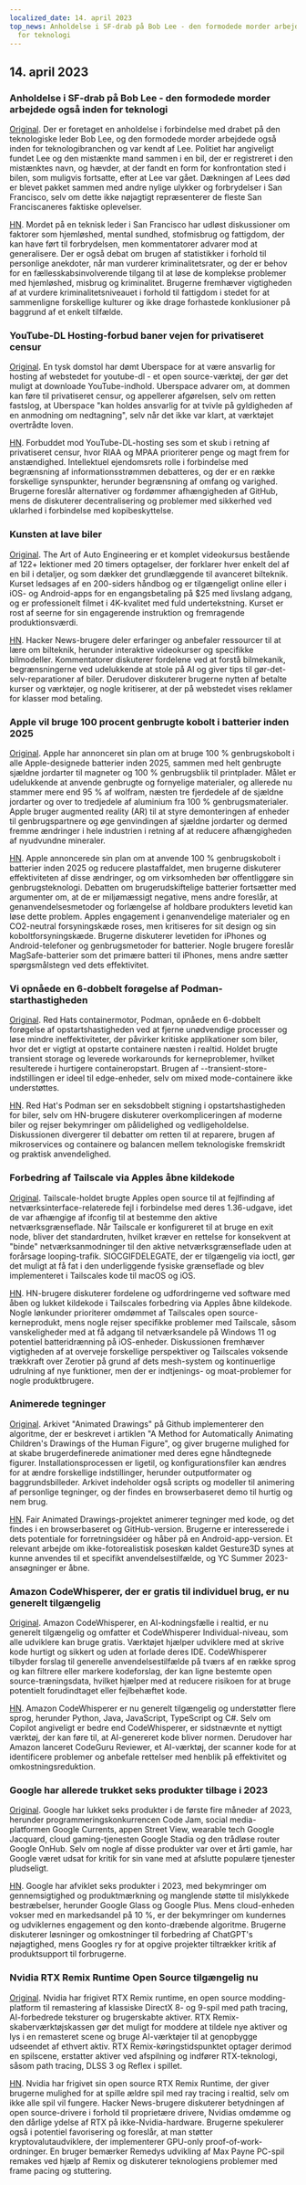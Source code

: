 ```yaml
---
localized_date: 14. april 2023
top_news: Anholdelse i SF-drab på Bob Lee - den formodede morder arbejdede også inden
  for teknologi
---
```




<CallToAction />

<Steps>

## 14. april 2023

### Anholdelse i SF-drab på Bob Lee - den formodede morder arbejdede også inden for teknologi

[Original](https://missionlocal.org/2023/04/bob-lee-killing-arrest-made-san-francisco/).
Der er foretaget en anholdelse i forbindelse med drabet på den teknologiske leder Bob Lee, og den formodede morder arbejdede også inden for teknologibranchen og var kendt af Lee. Politiet har angiveligt fundet Lee og den mistænkte mand sammen i en bil, der er registreret i den mistænktes navn, og hævder, at der fandt en form for konfrontation sted i bilen, som muligvis fortsatte, efter at Lee var gået. Dækningen af Lees død er blevet pakket sammen med andre nylige ulykker og forbrydelser i San Francisco, selv om dette ikke nøjagtigt repræsenterer de fleste San Franciscaneres faktiske oplevelser.

[HN](http://news.ycombinator.com/item?id=35555525).
Mordet på en teknisk leder i San Francisco har udløst diskussioner om faktorer som hjemløshed, mental sundhed, stofmisbrug og fattigdom, der kan have ført til forbrydelsen, men kommentatorer advarer mod at generalisere. Der er også debat om brugen af statistikker i forhold til personlige anekdoter, når man vurderer kriminalitetsrater, og der er behov for en fællesskabsinvolverende tilgang til at løse de komplekse problemer med hjemløshed, misbrug og kriminalitet. Brugerne fremhæver vigtigheden af at vurdere kriminalitetsniveauet i forhold til fattigdom i stedet for at sammenligne forskellige kulturer og ikke drage forhastede konklusioner på baggrund af et enkelt tilfælde.

### YouTube-DL Hosting-forbud baner vejen for privatiseret censur

[Original](https://torrentfreak.com/youtube-dl-hosting-ban-paves-the-way-to-privatized-censorship-230411/).
En tysk domstol har dømt Uberspace for at være ansvarlig for hosting af webstedet for youtube-dl - et open source-værktøj, der gør det muligt at downloade YouTube-indhold. Uberspace advarer om, at dommen kan føre til privatiseret censur, og appellerer afgørelsen, selv om retten fastslog, at Uberspace "kan holdes ansvarlig for at tvivle på gyldigheden af en anmodning om nedtagning", selv når det ikke var klart, at værktøjet overtrådte loven.

[HN](http://news.ycombinator.com/item?id=35553337).
Forbuddet mod YouTube-DL-hosting ses som et skub i retning af privatiseret censur, hvor RIAA og MPAA prioriterer penge og magt frem for anstændighed. Intellektuel ejendomsrets rolle i forbindelse med begrænsning af informationsstrømmen debatteres, og der er en række forskellige synspunkter, herunder begrænsning af omfang og varighed. Brugerne foreslår alternativer og fordømmer afhængigheden af GitHub, mens de diskuterer decentralisering og problemer med sikkerhed ved uklarhed i forbindelse med kopibeskyttelse.

### Kunsten at lave biler

[Original](https://www.howacarworks.com/video-course).
The Art of Auto Engineering er et komplet videokursus bestående af 122+ lektioner med 20 timers optagelser, der forklarer hver enkelt del af en bil i detaljer, og som dækker det grundlæggende til avanceret bilteknik. Kurset ledsages af en 200-siders håndbog og er tilgængeligt online eller i iOS- og Android-apps for en engangsbetaling på $25 med livslang adgang, og er professionelt filmet i 4K-kvalitet med fuld undertekstning. Kurset er rost af seerne for sin engagerende instruktion og fremragende produktionsværdi.

[HN](http://news.ycombinator.com/item?id=35552393).
Hacker News-brugere deler erfaringer og anbefaler ressourcer til at lære om bilteknik, herunder interaktive videokurser og specifikke bilmodeller. Kommentatorer diskuterer fordelene ved at forstå bilmekanik, begrænsningerne ved udelukkende at stole på AI og giver tips til gør-det-selv-reparationer af biler. Derudover diskuterer brugerne nytten af betalte kurser og værktøjer, og nogle kritiserer, at der på webstedet vises reklamer for klasser mod betaling.

### Apple vil bruge 100 procent genbrugte kobolt i batterier inden 2025

[Original](https://www.apple.com/newsroom/2023/04/apple-will-use-100-percent-recycled-cobalt-in-batteries-by-2025/).
Apple har annonceret sin plan om at bruge 100 % genbrugskobolt i alle Apple-designede batterier inden 2025, sammen med helt genbrugte sjældne jordarter til magneter og 100 % genbrugsblik til printplader. Målet er udelukkende at anvende genbrugte og fornyelige materialer, og allerede nu stammer mere end 95 % af wolfram, næsten tre fjerdedele af de sjældne jordarter og over to tredjedele af aluminium fra 100 % genbrugsmaterialer. Apple bruger augmented reality (AR) til at styre demonteringen af enheder til genbrugspartnere og øge genvindingen af sjældne jordarter og dermed fremme ændringer i hele industrien i retning af at reducere afhængigheden af nyudvundne mineraler.

[HN](http://news.ycombinator.com/item?id=35554270).
Apple annoncerede sin plan om at anvende 100 % genbrugskobolt i batterier inden 2025 og reducere plastaffaldet, men brugerne diskuterer effektiviteten af disse ændringer, og om virksomheden bør offentliggøre sin genbrugsteknologi. Debatten om brugerudskiftelige batterier fortsætter med argumenter om, at de er miljømæssigt negative, mens andre foreslår, at genanvendelsesmetoder og forlængelse af holdbare produkters levetid kan løse dette problem. Apples engagement i genanvendelige materialer og en CO2-neutral forsyningskæde roses, men kritiseres for sit design og sin koboltforsyningskæde. Brugerne diskuterer levetiden for iPhones og Android-telefoner og genbrugsmetoder for batterier. Nogle brugere foreslår MagSafe-batterier som det primære batteri til iPhones, mens andre sætter spørgsmålstegn ved dets effektivitet.

### Vi opnåede en 6-dobbelt forøgelse af Podman-starthastigheden

[Original](https://www.redhat.com/sysadmin/speed-containers-podman-raspberry-pi).
Red Hats containermotor, Podman, opnåede en 6-dobbelt forøgelse af opstartshastigheden ved at fjerne unødvendige processer og løse mindre ineffektiviteter, der påvirker kritiske applikationer som biler, hvor det er vigtigt at opstarte containere næsten i realtid. Holdet brugte transient storage og leverede workarounds for kerneproblemer, hvilket resulterede i hurtigere containeropstart. Brugen af --transient-store-indstillingen er ideel til edge-enheder, selv om mixed mode-containere ikke understøttes.

[HN](http://news.ycombinator.com/item?id=35551830).
Red Hat's Podman ser en seksdobbelt stigning i opstartshastigheden for biler, selv om HN-brugere diskuterer overkompliceringen af moderne biler og rejser bekymringer om pålidelighed og vedligeholdelse. Diskussionen divergerer til debatter om retten til at reparere, brugen af mikroservices og containere og balancen mellem teknologiske fremskridt og praktisk anvendelighed.

### Forbedring af Tailscale via Apples åbne kildekode

[Original](https://tailscale.dev/blog/darwin-spelunking).
Tailscale-holdet brugte Apples open source til at fejlfinding af netværksinterface-relaterede fejl i forbindelse med deres 1.36-udgave, idet de var afhængige af ifconfig til at bestemme den aktive netværksgrænseflade. Når Tailscale er konfigureret til at bruge en exit node, bliver det standardruten, hvilket kræver en rettelse for konsekvent at "binde" netværksanmodninger til den aktive netværksgrænseflade uden at forårsage looping-trafik. SIOCGIFDELEGATE, der er tilgængelig via ioctl, gør det muligt at få fat i den underliggende fysiske grænseflade og blev implementeret i Tailscales kode til macOS og iOS.

[HN](http://news.ycombinator.com/item?id=35559124).
HN-brugere diskuterer fordelene og udfordringerne ved software med åben og lukket kildekode i Tailscales forbedring via Apples åbne kildekode. Nogle lønkunder prioriterer omdømmet af Tailscales open source-kerneprodukt, mens nogle rejser specifikke problemer med Tailscale, såsom vanskeligheder med at få adgang til netværksandele på Windows 11 og potentiel batteridrænning på iOS-enheder. Diskussionen fremhæver vigtigheden af at overveje forskellige perspektiver og Tailscales voksende trækkraft over Zerotier på grund af dets mesh-system og kontinuerlige udrulning af nye funktioner, men der er indtjenings- og moat-problemer for nogle produktbrugere.

### Animerede tegninger

[Original](https://fairanimateddrawings.com/site/home).
Arkivet "Animated Drawings" på Github implementerer den algoritme, der er beskrevet i artiklen "A Method for Automatically Animating Children's Drawings of the Human Figure", og giver brugerne mulighed for at skabe brugerdefinerede animationer med deres egne håndtegnede figurer. Installationsprocessen er ligetil, og konfigurationsfiler kan ændres for at ændre forskellige indstillinger, herunder outputformater og baggrundsbilleder. Arkivet indeholder også scripts og modeller til animering af personlige tegninger, og der findes en browserbaseret demo til hurtig og nem brug.

[HN](http://news.ycombinator.com/item?id=35561203).
Fair Animated Drawings-projektet animerer tegninger med kode, og det findes i en browserbaseret og GitHub-version. Brugerne er interesserede i dets potentiale for forretningsidéer og håber på en Android-app-version. Et relevant arbejde om ikke-fotorealistisk poseskøn kaldet Gesture3D synes at kunne anvendes til et specifikt anvendelsestilfælde, og YC Summer 2023-ansøgninger er åbne.

### Amazon CodeWhisperer, der er gratis til individuel brug, er nu generelt tilgængelig

[Original](https://aws.amazon.com/blogs/aws/amazon-codewhisperer-free-for-individual-use-is-now-generally-available/).
Amazon CodeWhisperer, en AI-kodningsfælle i realtid, er nu generelt tilgængelig og omfatter et CodeWhisperer Individual-niveau, som alle udviklere kan bruge gratis. Værktøjet hjælper udviklere med at skrive kode hurtigt og sikkert og uden at forlade deres IDE. CodeWhisperer tilbyder forslag til generelle anvendelsestilfælde på tværs af en række sprog og kan filtrere eller markere kodeforslag, der kan ligne bestemte open source-træningsdata, hvilket hjælper med at reducere risikoen for at bruge potentielt forudindtaget eller fejlbehæftet kode.

[HN](http://news.ycombinator.com/item?id=35554460).
Amazon CodeWhisperer er nu generelt tilgængelig og understøtter flere sprog, herunder Python, Java, JavaScript, TypeScript og C#. Selv om Copilot angiveligt er bedre end CodeWhisperer, er sidstnævnte et nyttigt værktøj, der kan føre til, at AI-genereret kode bliver normen. Derudover har Amazon lanceret CodeGuru Reviewer, et AI-værktøj, der scanner kode for at identificere problemer og anbefale rettelser med henblik på effektivitet og omkostningsreduktion.

### Google har allerede trukket seks produkter tilbage i 2023

[Original](https://toolhub.tech/blog/Google-2023-Shutdown-Spree-6-Products-Pulled-in-Just-4-Months/).
Google har lukket seks produkter i de første fire måneder af 2023, herunder programmeringskonkurrencen Code Jam, social media-platformen Google Currents, appen Street View, wearable tech Google Jacquard, cloud gaming-tjenesten Google Stadia og den trådløse router Google OnHub. Selv om nogle af disse produkter var over et årti gamle, har Google været udsat for kritik for sin vane med at afslutte populære tjenester pludseligt.

[HN](http://news.ycombinator.com/item?id=35553421).
Google har afviklet seks produkter i 2023, med bekymringer om gennemsigtighed og produktmærkning og manglende støtte til mislykkede bestræbelser, herunder Google Glass og Google Plus. Mens cloud-enheden vokser med en markedsandel på 10 %, er der bekymringer om kundernes og udviklernes engagement og den konto-dræbende algoritme. Brugerne diskuterer løsninger og omkostninger til forbedring af ChatGPT's nøjagtighed, mens Googles ry for at opgive projekter tiltrækker kritik af produktsupport til forbrugerne.

### Nvidia RTX Remix Runtime Open Source tilgængelig nu

[Original](https://www.nvidia.com/en-us/geforce/news/rtx-remix-runtime-open-source-download/).
Nvidia har frigivet RTX Remix runtime, en open source modding-platform til remastering af klassiske DirectX 8- og 9-spil med path tracing, AI-forbedrede teksturer og brugerskabte aktiver. RTX Remix-skaberværktøjskassen gør det muligt for moddere at tildele nye aktiver og lys i en remasteret scene og bruge AI-værktøjer til at genopbygge udseendet af ethvert aktiv. RTX Remix-køringstidspunktet optager derimod en spilscene, erstatter aktiver ved afspilning og indfører RTX-teknologi, såsom path tracing, DLSS 3 og Reflex i spillet.

[HN](http://news.ycombinator.com/item?id=35552378).
Nvidia har frigivet sin open source RTX Remix Runtime, der giver brugerne mulighed for at spille ældre spil med ray tracing i realtid, selv om ikke alle spil vil fungere. Hacker News-brugere diskuterer betydningen af open source-drivere i forhold til proprietære drivere, Nvidias omdømme og den dårlige ydelse af RTX på ikke-Nvidia-hardware. Brugerne spekulerer også i potentiel favorisering og foreslår, at man støtter kryptovalutaudviklere, der implementerer GPU-only proof-of-work-ordninger. En bruger bemærker Remedys udvikling af Max Payne PC-spil remakes ved hjælp af Remix og diskuterer teknologiens problemer med frame pacing og stuttering.

</Steps>
